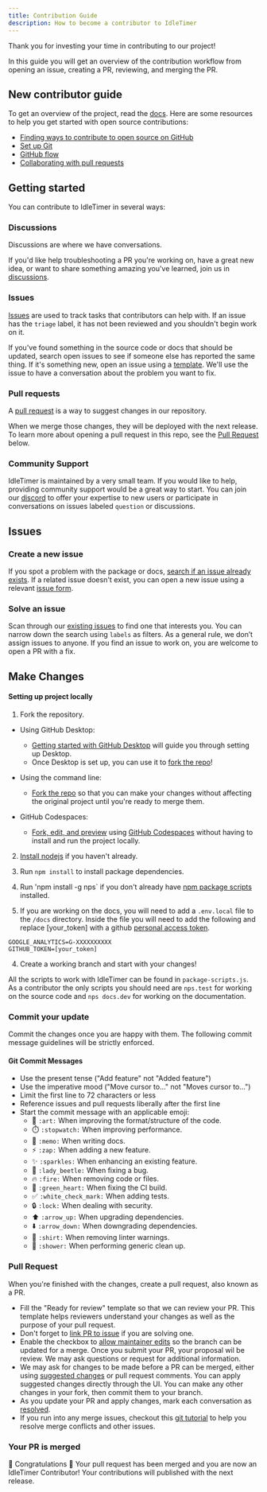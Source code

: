 ```yaml
---
title: Contribution Guide
description: How to become a contributor to IdleTimer
---
```


Thank you for investing your time in contributing to our project!

In this guide you will get an overview of the contribution workflow from opening an issue, creating a PR, reviewing, and merging the PR.

## New contributor guide

To get an overview of the project, read the [docs](https://idletimer.dev/docs). Here are some resources to help you get started with open source contributions:

- [Finding ways to contribute to open source on GitHub](https://docs.github.com/en/get-started/exploring-projects-on-github/finding-ways-to-contribute-to-open-source-on-github)
- [Set up Git](https://docs.github.com/en/get-started/quickstart/set-up-git)
- [GitHub flow](https://docs.github.com/en/get-started/quickstart/github-flow)
- [Collaborating with pull requests](https://docs.github.com/en/github/collaborating-with-pull-requests)

## Getting started

You can contribute to IdleTimer in several ways:

### Discussions
Discussions are where we have conversations.

If you'd like help troubleshooting a PR you're working on, have a great new idea, or want to share something amazing you've learned, join us in [discussions](https://github.com/supremetechnopriest/react-idle-timer/discussions).

### Issues
[Issues](https://docs.github.com/en/github/managing-your-work-on-github/about-issues) are used to track tasks that contributors can help with. If an issue has the `triage` label, it has not been reviewed and you shouldn't begin work on it.

If you've found something in the source code or docs that should be updated, search open issues to see if someone else has reported the same thing. If it's something new, open an issue using a [template](https://github.com/supremetechnopriest/react-idle-timer/issues/new/choose). We'll use the issue to have a conversation about the problem you want to fix.

### Pull requests
A [pull request](https://docs.github.com/en/github/collaborating-with-issues-and-pull-requests/about-pull-requests) is a way to suggest changes in our repository.

When we merge those changes, they will be deployed with the next release. To learn more about opening a pull request in this repo, see the [Pull Request](#pull-request) below.

### Community Support
IdleTimer is maintained by a very small team. If you would like to help, providing
community support would be a great way to start. You can join our [discord](https://discord.gg/YPuxNdWA4D) to 
offer your expertise to new users or participate in conversations on issues labeled 
`question` or discussions.

## Issues

### Create a new issue

If you spot a problem with the package or docs, [search if an issue already exists](https://docs.github.com/en/github/searching-for-information-on-github/searching-on-github/searching-issues-and-pull-requests#search-by-the-title-body-or-comments). If a related issue doesn't exist, you can open a new issue using a relevant [issue form](https://github.com/supremetechnopriest/react-idle-timer/issues/new/choose). 

### Solve an issue

Scan through our [existing issues](https://github.com/supremetechnopriest/react-idle-timer/issues) to find one that interests you. You can narrow down the search using `labels` as filters. As a general rule, we don’t assign issues to anyone. If you find an issue to work on, you are welcome to open a PR with a fix.

## Make Changes

#### Setting up project locally

1. Fork the repository.
- Using GitHub Desktop:
  - [Getting started with GitHub Desktop](https://docs.github.com/en/desktop/installing-and-configuring-github-desktop/getting-started-with-github-desktop) will guide you through setting up Desktop.
  - Once Desktop is set up, you can use it to [fork the repo](https://docs.github.com/en/desktop/contributing-and-collaborating-using-github-desktop/cloning-and-forking-repositories-from-github-desktop)!

- Using the command line:
  - [Fork the repo](https://docs.github.com/en/github/getting-started-with-github/fork-a-repo#fork-an-example-repository) so that you can make your changes without affecting the original project until you're ready to merge them.

- GitHub Codespaces:
  - [Fork, edit, and preview](https://docs.github.com/en/free-pro-team@latest/github/developing-online-with-codespaces/creating-a-codespace) using [GitHub Codespaces](https://github.com/features/codespaces) without having to install and run the project locally.

2. [Install nodejs](https://nodejs.org/en/download/) if you haven't already.

3. Run `npm install` to install package dependencies.

4. Run 'npm install -g nps` if you don't already have [npm package scripts](https://www.npmjs.com/package/nps) installed.

4. If you are working on the docs, you will need to add a `.env.local` file to the `/docs` directory.  Inside the file you will need to add the following and replace [your_token] with a github [personal access token](https://docs.github.com/en/authentication/keeping-your-account-and-data-secure/creating-a-personal-access-token).

```
GOOGLE_ANALYTICS=G-XXXXXXXXXX
GITHUB_TOKEN=[your_token]
```

4. Create a working branch and start with your changes!

All the scripts to work with IdleTimer can be found in `package-scripts.js`.  As a contributor the only scripts you should need are `nps.test` for working on the source code and `nps docs.dev` for working on the documentation. 

### Commit your update

Commit the changes once you are happy with them. The following commit message guidelines will be strictly enforced.

#### Git Commit Messages

- Use the present tense ("Add feature" not "Added feature")
- Use the imperative mood ("Move cursor to..." not "Moves cursor to...")
- Limit the first line to 72 characters or less
- Reference issues and pull requests liberally after the first line
- Start the commit message with an applicable emoji:
  - :art: `:art:` When improving the format/structure of the code.
  - :stopwatch: `:stopwatch:` When improving performance.
  - :memo: `:memo:` When writing docs.
  - :zap: `:zap:` When adding a new feature.
  - :sparkles: `:sparkles:` When enhancing an existing feature.
  - :lady_beetle: `:lady_beetle:` When fixing a bug.
  - :fire: `:fire:` When removing code or files.
  - :green_heart: `:green_heart:` When fixing the CI build.
  - :white_check_mark: `:white_check_mark:` When adding tests.
  - :lock: `:lock:` When dealing with security.
  - :arrow_up: `:arrow_up:` When upgrading dependencies.
  - :arrow_down: `:arrow_down:` When downgrading dependencies.
  - :shirt: `:shirt:` When removing linter warnings.
  - :shower: `:shower:` When performing generic clean up.

### Pull Request

When you're finished with the changes, create a pull request, also known as a PR.
- Fill the "Ready for review" template so that we can review your PR. This template helps reviewers understand your changes as well as the purpose of your pull request. 
- Don't forget to [link PR to issue](https://docs.github.com/en/issues/tracking-your-work-with-issues/linking-a-pull-request-to-an-issue) if you are solving one.
- Enable the checkbox to [allow maintainer edits](https://docs.github.com/en/github/collaborating-with-issues-and-pull-requests/allowing-changes-to-a-pull-request-branch-created-from-a-fork) so the branch can be updated for a merge.
Once you submit your PR, your proposal wil be review. We may ask questions or request for additional information.
- We may ask for changes to be made before a PR can be merged, either using [suggested changes](https://docs.github.com/en/github/collaborating-with-issues-and-pull-requests/incorporating-feedback-in-your-pull-request) or pull request comments. You can apply suggested changes directly through the UI. You can make any other changes in your fork, then commit them to your branch.
- As you update your PR and apply changes, mark each conversation as [resolved](https://docs.github.com/en/github/collaborating-with-issues-and-pull-requests/commenting-on-a-pull-request#resolving-conversations).
- If you run into any merge issues, checkout this [git tutorial](https://lab.github.com/githubtraining/managing-merge-conflicts) to help you resolve merge conflicts and other issues.

### Your PR is merged

:tada: Congratulations :tada: Your pull request has been merged and you are now 
an IdleTimer Contributor! Your contributions will published with the next release.
